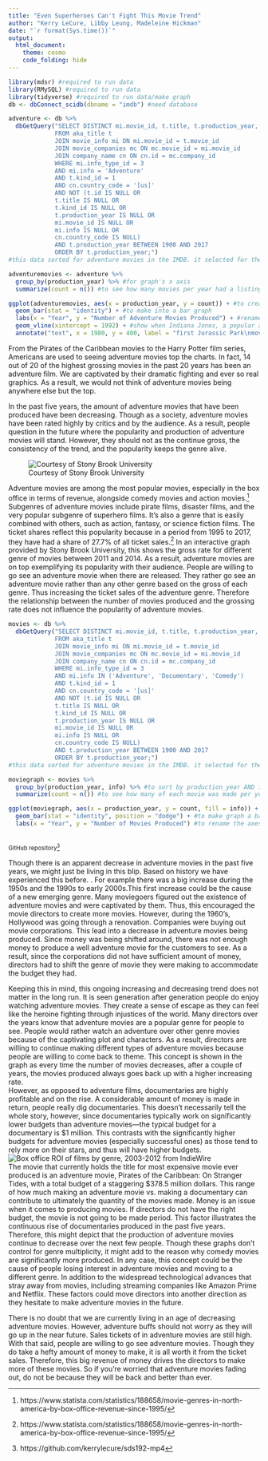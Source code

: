 ```yaml
---
title: "Even Superheroes Can't Fight This Movie Trend"
author: "Kerry LeCure, Libby Leung, Madeleine Hickman"
date: "`r format(Sys.time())`"
output:
  html_document:
    theme: cosmo
    code_folding: hide
---
```

```r
library(mdsr) #required to run data
library(RMySQL) #required to run data
library(tidyverse) #required to run data/make graph
db <- dbConnect_scidb(dbname = "imdb") #need database 
```
```r
adventure <- db %>% 
  dbGetQuery("SELECT DISTINCT mi.movie_id, t.title, t.production_year, mi.info
             FROM aka_title t
             JOIN movie_info mi ON mi.movie_id = t.movie_id
             JOIN movie_companies mc ON mc.movie_id = mi.movie_id
             JOIN company_name cn ON cn.id = mc.company_id
             WHERE mi.info_type_id = 3
             AND mi.info = 'Adventure'
             AND t.kind_id = 1
             AND cn.country_code = '[us]'
             AND NOT (t.id IS NULL OR
             t.title IS NULL OR
             t.kind_id IS NULL OR
             t.production_year IS NULL OR
             mi.movie_id IS NULL OR
             mi.info IS NULL OR
             cn.country_code IS NULL)
             AND t.production_year BETWEEN 1900 AND 2017
             ORDER BY t.production_year;")
#this data sorted for adventure movies in the IMDB. it selected for the genre of 'Adventure' and also for movies made in the US. it was sorted from 1900 to 2017 to see trends since a little before movies had sound to now. peces of data that had NULL or NA were filtered out
```
```r
adventuremovies <- adventure %>%
  group_by(production_year) %>% #for graph's x axis
  summarize(count = n()) #to see how many movies per year had a listing as an adventure movie
```
```r
ggplot(adventuremovies, aes(x = production_year, y = count)) + #to create axes
  geom_bar(stat = "identity") + #to make into a bar graph
  labs(x = "Year", y = "Number of Adventure Movies Produced") + #rename axes
  geom_vline(xintercept = 1992) + #show when Indiana Jones, a popular adventure movie, was made
  annotate("text", x = 1980, y = 400, label = "first Jurassic Park\nmovie produced") #to give context
```
From the Pirates of the Caribbean movies to the Harry Potter film series, Americans are used to seeing adventure movies top the charts. In fact, 14 out of 20 of the highest grossing movies in the past 20 years has been an adventure film. We are captivated by their dramatic fighting and ever so real graphics. As a result, we would not think of adventure movies being anywhere else but the top.

In the past five years, the amount of adventure movies that have been produced have been decreasing. Though as a society, adventure movies have been rated highly by critics and by the audience. As a result, people question in the future where the popularity and production of adventure movies will stand. However, they should not as the continue gross, the consistency of the trend, and the popularity keeps the genre alive. 

![Courtesy of Stony Brook University](http://www3.cs.stonybrook.edu/~skiena/591/final_projects/movie_gross/img/avg_gross.jpg)

Adventure movies are among the most popular movies, especially in the box office in terms of revenue, alongside comedy movies and action movies.[^1] Subgenres of adventure movies include pirate films, disaster films, and the very popular subgenre of superhero films. It's also a genre that is easily combined with others, such as action, fantasy, or science fiction films. The ticket shares reflect this popularity because in a period from 1995 to 2017, they have had a share of 27.7% of all ticket sales.[^1] In an interactive graph provided by Stony Brook University, this shows the gross rate for different genre of movies between 2011 and 2014. As a result, adventure movies are on top exemplifying its popularity with their audience. People are willing to go see an adventure movie when there are released. They rather go see an adventure movie rather than any other genre based on the gross of each genre. Thus increasing the ticket sales of the adventure genre. Therefore the relationship between the number of movies produced and the grossing rate does not influence the popularity of adventure movies.

```r
movies <- db %>% 
  dbGetQuery("SELECT DISTINCT mi.movie_id, t.title, t.production_year, mi.info
             FROM aka_title t
             JOIN movie_info mi ON mi.movie_id = t.movie_id
             JOIN movie_companies mc ON mc.movie_id = mi.movie_id
             JOIN company_name cn ON cn.id = mc.company_id
             WHERE mi.info_type_id = 3
             AND mi.info IN ('Adventure', 'Documentary', 'Comedy')
             AND t.kind_id = 1
             AND cn.country_code = '[us]'
             AND NOT (t.id IS NULL OR
             t.title IS NULL OR
             t.kind_id IS NULL OR
             t.production_year IS NULL OR
             mi.movie_id IS NULL OR
             mi.info IS NULL OR
             cn.country_code IS NULL)
             AND t.production_year BETWEEN 1900 AND 2017
             ORDER BY t.production_year;")
#this data sorted for adventure movies in the IMDB. it selected for the genres of 'Adventure', 'Documentary', and 'Comedy' and also for movies made in the US. it was sorted from 1900 to 2017 to see trends since a little before movies had sound to now. peces of data that had NULL or NA were filtered out. this was in order to compare the three genres.
```
```r
moviegraph <- movies %>%
  group_by(production_year, info) %>% #to sort by production_year AND info
  summarize(count = n()) #to see how many of each movie was made per year
```
```r
ggplot(moviegraph, aes(x = production_year, y = count, fill = info)) + #to create axes and split the three genres up into their own categories in the legend
  geom_bar(stat = "identity", position = "dodge") + #to make graph a bar graph and have the bars next to one another
  labs(x = "Year", y = "Number of Movies Produced") #to rename the axes
```
</br><small>GitHub repository[^2]</small>

Though there is an apparent decrease in adventure movies in the past five years, we might just be living in this blip. Based on history we have experienced this before. . For example there was a big increase during the 1950s and the 1990s to early 2000s.This first increase could be the cause of a new emerging genre. Many moviegoers figured out the existence of adventure movies and were captivated by them. Thus, this encouraged the movie directors to create more movies. However, during the 1960’s, Hollywood was going through a renovation. Companies were buying out movie corporations.  This lead into a decrease in adventure movies being produced. Since money was being shifted around, there was not enough money to produce a well adventure movie for the customers to see. As a result, since the corporations did not have sufficient amount of money, directors had to shift the genre of movie they were making to accommodate the budget they had.

Keeping this in mind, this ongoing increasing and decreasing trend does not matter in the long run. It is seen generation after generation people do enjoy watching adventure movies. They create a sense of escape as they can feel like the heroine fighting through injustices of the world. Many directors over the years know that adventure movies are a popular genre for people to see. People would rather watch an adventure over other genre movies because of the captivating plot and characters. As a result, directors are willing to continue making different types of adventure movies because people are willing to come back to theme. This concept is shown in the graph as every time the number of movies decreases, after a couple of years, the movies produced always goes back up with a higher increasing rate. 
</br>However, as opposed to adventure films, documentaries are highly profitable and on the rise. A considerable amount of money is made in return, people really dig documentaries. This doesn't necessarily tell the whole story, however, since documentaries typically work on significantly lower budgets than adventure movies—the typical budget for a documentary is $1 million. This contrasts with the significantly higher budgets for adventure movies (especially successful ones) as those tend to rely more on their stars, and thus will have higher budgets. 
![Box office ROI of films by genre, 2003-2012 from IndieWire](http://dl9fvu4r30qs1.cloudfront.net/40/03/7b85079b4830928d0b87f28cca2c/return-on-investment-by-genre.jpg)
</br>
The movie that currently holds the title for most expensive movie ever produced is an adventure movie, Pirates of the Caribbean: On Stranger Tides, with a total budget of a staggering $378.5 million dollars. This range of how much making an adventure movie vs. making a documentary can contribute to ultimately the quantity of the movies made. Money is an issue when it comes to producing movies. If directors do not have the right budget, the movie is not going to be made period.  This factor illustrates the continuous rise of documentaries produced in the past five years. Therefore, this might depict that the production of adventure movies continue to decrease over the next few people. Though these graphs don’t control for genre multiplicity, it might add to the reason why comedy movies are significantly more produced. In any case, this concept could be the cause of people losing interest in adventure movies and moving to a different genre. In addition to the widespread technological advances that stray away from movies, including streaming companies like Amazon Prime and Netflix. These factors could move directors into another direction as they hesitate to make adventure movies in the future.

There is no doubt that we are currently living in an age of decreasing adventure movies. However, adventure buffs should not worry as they will go up in the near future. Sales tickets of in adventure movies are still high. With that said, people are willing to go see adventure movies. Though they do take a hefty amount of money to make, it is all worth it from the ticket sales. Therefore, this big revenue of money drives the directors to make more of these movies. So if you’re worried that adventure movies fading out, do not be because they will be back and better than ever.

[^1]: https://www.statista.com/statistics/188658/movie-genres-in-north-america-by-box-office-revenue-since-1995/
[^2]: https://github.com/kerrylecure/sds192-mp4
